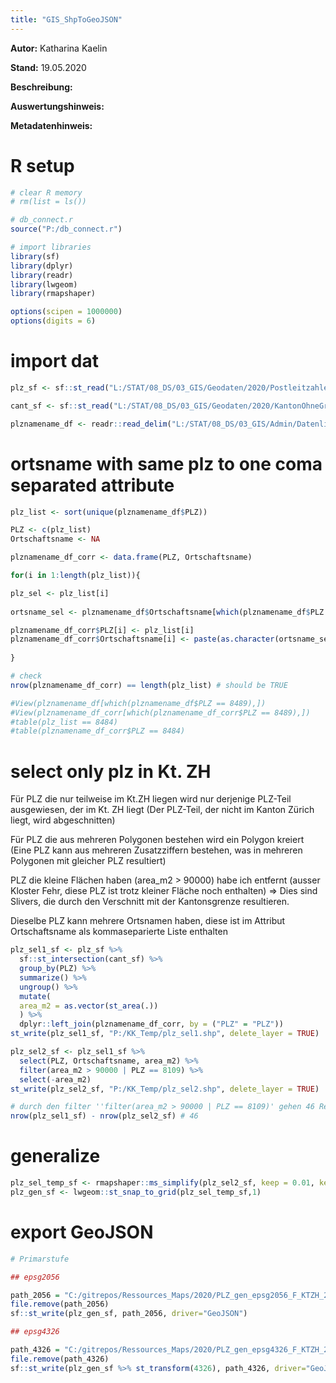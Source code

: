 ```yaml
---
title: "GIS_ShpToGeoJSON"
---
```


**Autor:** Katharina Kaelin 

**Stand:** 19.05.2020

**Beschreibung:** 

**Auswertungshinweis:**

**Metadatenhinweis:**

# R setup

```r

# clear R memory
# rm(list = ls())

# db_connect.r
source("P:/db_connect.r")

# import libraries
library(sf)
library(dplyr)
library(readr)
library(lwgeom)
library(rmapshaper)

options(scipen = 1000000)
options(digits = 6)

```

# import dat

```r


plz_sf <- sf::st_read("L:/STAT/08_DS/03_GIS/Geodaten/2020/Postleitzahlenperimeter_F_CH_2020.shp", stringsAsFactors = FALSE, crs=2056) %>% select(PLZ)

cant_sf <- sf::st_read("L:/STAT/08_DS/03_GIS/Geodaten/2020/KantonOhneGrosseSee_F_KTZH_2020.shp", stringsAsFactors = FALSE, crs=2056)

plznamename_df <- readr::read_delim("L:/STAT/08_DS/03_GIS/Admin/Datenlieferungen/2020/Postleitzahl_Cadastre_20200710/PLZO_CSV_LV95/PLZO_CSV_LV95/PLZO_CSV_LV95.csv", col_names=TRUE, delim=";", locale = locale(encoding = "UTF-8"))

```
# ortsname with same plz to one coma separated attribute

```r

plz_list <- sort(unique(plznamename_df$PLZ))

PLZ <- c(plz_list)
Ortschaftsname <- NA

plznamename_df_corr <- data.frame(PLZ, Ortschaftsname)

for(i in 1:length(plz_list)){

plz_sel <- plz_list[i]
  
ortsname_sel <- plznamename_df$Ortschaftsname[which(plznamename_df$PLZ == plz_sel)]

plznamename_df_corr$PLZ[i] <- plz_list[i]
plznamename_df_corr$Ortschaftsname[i] <- paste(as.character(ortsname_sel), collapse=", ")
    
} 

# check
nrow(plznamename_df_corr) == length(plz_list) # should be TRUE

#View(plznamename_df[which(plznamename_df$PLZ == 8489),])
#View(plznamename_df_corr[which(plznamename_df_corr$PLZ == 8489),])
#table(plz_list == 8484)
#table(plznamename_df_corr$PLZ == 8484)

```


# select only plz in Kt. ZH

Für PLZ die nur teilweise im Kt.ZH liegen wird nur derjenige PLZ-Teil ausgewiesen, der im Kt. ZH liegt (Der PLZ-Teil, der nicht im Kanton Zürich liegt, wird abgeschnitten) 

Für PLZ die aus mehreren Polygonen bestehen wird ein Polygon kreiert (Eine PLZ kann aus mehreren Zusatzziffern bestehen, was in mehreren Polygonen mit gleicher PLZ resultiert)

PLZ die kleine Flächen haben (area_m2 > 90000) habe ich entfernt (ausser Kloster Fehr, diese PLZ ist trotz kleiner Fläche noch enthalten)
=> Dies sind Slivers, die durch den Verschnitt mit der Kantonsgrenze resultieren. 

Dieselbe PLZ kann mehrere Ortsnamen haben, diese ist im Attribut  Ortschaftsname als kommaseparierte Liste enthalten

```r

plz_sel1_sf <- plz_sf %>%
  sf::st_intersection(cant_sf) %>%
  group_by(PLZ) %>%
  summarize() %>%
  ungroup() %>%
  mutate(
  area_m2 = as.vector(st_area(.))
  ) %>%
  dplyr::left_join(plznamename_df_corr, by = ("PLZ" = "PLZ")) 
st_write(plz_sel1_sf, "P:/KK_Temp/plz_sel1.shp", delete_layer = TRUE)

plz_sel2_sf <- plz_sel1_sf %>%
  select(PLZ, Ortschaftsname, area_m2) %>%
  filter(area_m2 > 90000 | PLZ == 8109) %>%
  select(-area_m2)
st_write(plz_sel2_sf, "P:/KK_Temp/plz_sel2.shp", delete_layer = TRUE)

# durch den filter ''filter(area_m2 > 90000 | PLZ == 8109)' gehen 46 Reihen verloren. 
nrow(plz_sel1_sf) - nrow(plz_sel2_sf) # 46

```

# generalize

```r


plz_sel_temp_sf <- rmapshaper::ms_simplify(plz_sel2_sf, keep = 0.01, keep_shapes = TRUE)
plz_gen_sf <- lwgeom::st_snap_to_grid(plz_sel_temp_sf,1)

```

# export GeoJSON

```r

# Primarstufe

## epsg2056

path_2056 = "C:/gitrepos/Ressources_Maps/2020/PLZ_gen_epsg2056_F_KTZH_2020.json"
file.remove(path_2056)
sf::st_write(plz_gen_sf, path_2056, driver="GeoJSON")

## epsg4326

path_4326 = "C:/gitrepos/Ressources_Maps/2020/PLZ_gen_epsg4326_F_KTZH_2020.json"
file.remove(path_4326)
sf::st_write(plz_gen_sf %>% st_transform(4326), path_4326, driver="GeoJSON")

```





